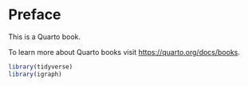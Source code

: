 # Preface {.unnumbered}

This is a Quarto book.

To learn more about Quarto books visit <https://quarto.org/docs/books>.

```r
library(tidyverse)
library(igraph)
```

